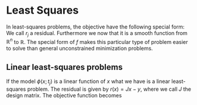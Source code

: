 # Least Squares
In least-squares problems, the objective have the following special form:
\begin{align}
  f(x) = \frac{1}{2}\sum_{j = 1}^m r^2_j(x).
\end{align}
We call $r_j$ a residual.
Furthermore we now that it is a smooth function from $\mathbb{R}^n$ to $\mathbb{R}$.
The special form of $f$ makes this particular type of problem easier to solve than general unconstrained minimization problems.

## Linear least-squares problems
If the model $\phi(x;t_j)$ is a linear function of $x$ what we have is a linear least-squares problem.
The residual is given by $r(x) = Jx - y$, where we call $J$ the design matrix.
The objective function becomes
\begin{align}
  f(x) = \frac{1}{2}\|Jx - y\|^2.
\end{align}


<!-- We will start by assembling the individual components $r_j$ into a residual vector $r : \mathbb{R}^n \rightarrow \mathbb{R}$, as follows -->
<!-- \begin{align} -->
<!--   r(x) = \left( r_1(x),r_2(x),\ldots,r_m(x) \right)^\top. -->
<!-- \end{align} -->

\newpage